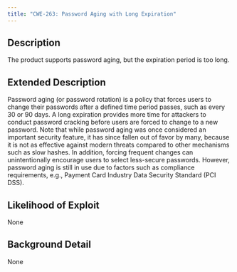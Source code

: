 ```yaml
---
title: "CWE-263: Password Aging with Long Expiration"
---
```


## Description
The product supports password aging, but the expiration period is too long.

## Extended Description

Password aging (or password rotation) is a policy that forces users to change their passwords after a defined time period passes, such as every 30 or 90 days. A long expiration provides more time for attackers to conduct password cracking before users are forced to change to a new password.
Note that while password aging was once considered an important security feature, it has since fallen out of favor by many, because it is not as effective against modern threats compared to other mechanisms such as slow hashes. In addition, forcing frequent changes can unintentionally encourage users to select less-secure passwords. However, password aging is still in use due to factors such as compliance requirements, e.g., Payment Card Industry Data Security Standard (PCI DSS).


## Likelihood of Exploit
None

## Background Detail
None
        
